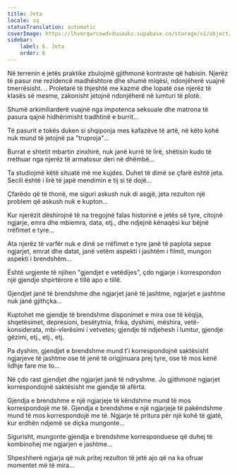 ```yaml
---
title: Jeta
locale: sq
statusTranslation: automatic
coverImage: https://lhvmrqwrcowdvduuaukz.supabase.co/storage/v1/object/public/strapi-uploads/small_cover-tratado-de-psicologia-revolucionaria.webp-5e15e1cec4e0ebebcde5d7fc7565d8fd.webp
sidebar:
    label: 6. Jeta
    order: 6
---
```

Në terrenin e jetës praktike zbulojmë gjithmonë kontraste që habisin. Njerëz të pasur me rezidencë madhështore dhe shumë miqësi, ndonjëherë vuajnë tmerrësisht. .. Proletarë të thjeshtë me kazmë dhe lopatë ose njerëz të klasës së mesme, zakonisht jetojnë ndonjëherë në lumturi të plotë.

Shumë arkimiliarderë vuajnë nga impotenca seksuale dhe matrona të pasura qajnë hidhërimisht tradhtinë e burrit...

Të pasurit e tokës duken si shqiponja mes kafazëve të artë, në këto kohë nuk mund të jetojnë pa "truproja"...

Burrat e shtetit mbartin zinxhirë, nuk janë kurrë të lirë, shëtisin kudo të rrethuar nga njerëz të armatosur deri në dhëmbë...

Ta studiojmë këtë situatë më me kujdes. Duhet të dimë se çfarë është jeta. Secili është i lirë të japë mendimin e tij si të dojë...

Çfarëdo që të thonë, me siguri askush nuk di asgjë, jeta rezulton një problem që askush nuk e kupton...

Kur njerëzit dëshirojnë të na tregojnë falas historinë e jetës së tyre, citojnë ngjarje, emra dhe mbiemra, data, etj., dhe ndjejnë kënaqësi kur bëjnë rrëfimet e tyre...

Ata njerëz të varfër nuk e dinë se rrëfimet e tyre janë të paplota sepse ngjarjet, emrat dhe datat, janë vetëm aspekti i jashtëm i filmit, mungon aspekti i brendshëm...

Është urgjente të njihen "gjendjet e vetëdijes", çdo ngjarje i korrespondon një gjendje shpirtërore e tillë apo e tillë.

Gjendjet janë të brendshme dhe ngjarjet janë të jashtme, ngjarjet e jashtme nuk janë gjithçka...

Kuptohet me gjendje të brendshme disponimet e mira ose të këqija, shqetësimet, depresioni, besëtytnia, frika, dyshimi, mëshira, vetë-konsiderata, mbi-vlerësimi i vetvetes; gjendje të ndjehesh i lumtur, gjendje gëzimi, etj., etj., etj.

Pa dyshim, gjendjet e brendshme mund t'i korrespondojnë saktësisht ngjarjeve të jashtme ose të jenë të origjinuara prej tyre, ose të mos kenë lidhje fare me to...

Në çdo rast gjendjet dhe ngjarjet janë të ndryshme. Jo gjithmonë ngjarjet korrespondojnë saktësisht me gjendje të afërta.

Gjendja e brendshme e një ngjarjeje të këndshme mund të mos korrespondojë me të. Gjendja e brendshme e një ngjarjeje të pakëndshme mund të mos korrespondojë me të. Ngjarje të pritura për një kohë të gjatë, kur erdhën ndjemë se diçka mungonte...

Sigurisht, mungonte gjendja e brendshme korresponduese që duhej të kombinohej me ngjarjen e jashtme...

Shpeshherë ngjarja që nuk pritej rezulton të jetë ajo që na ka ofruar momentet më të mira...

